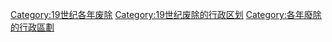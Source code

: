 [[Category:19世纪各年废除|Category:19世纪各年废除]]
[[Category:19世纪废除的行政区划|Category:19世纪废除的行政区划]]
[[Category:各年廢除的行政區劃|Category:各年廢除的行政區劃]]